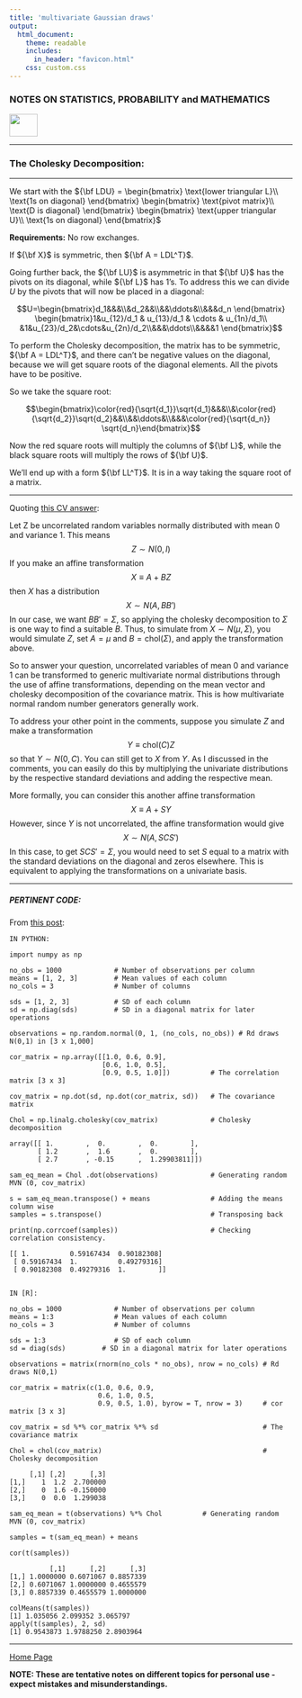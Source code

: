```yaml
---
title: 'multivariate Gaussian draws'
output: 
  html_document:
    theme: readable
    includes:
      in_header: "favicon.html" 
    css: custom.css
---
```



### **NOTES ON STATISTICS, PROBABILITY and MATHEMATICS**

<a href="http://rinterested.github.io/statistics/index.html">
<img HEIGHT="40" WIDTH="50" src="logo.PNG"></a>

---

### The Cholesky Decomposition:

---

We start with the ${\bf LDU} = \begin{bmatrix} \text{lower triangular L}\\ \text{1s on diagonal} \end{bmatrix} \begin{bmatrix} \text{pivot matrix}\\ \text{D is diagonal} \end{bmatrix} \begin{bmatrix} \text{upper triangular U}\\ \text{1s on diagonal} \end{bmatrix}$

**Requirements:** No row exchanges. 

If ${\bf X}$ is symmetric, then ${\bf A = LDL^T}$.

Going further back, the ${\bf LU}$ is asymmetric in that ${\bf U}$ has the pivots on its diagonal, while ${\bf L}$ has $1$'s. To address this we can divide $U$ by the pivots that will now be placed in a diagonal:

$$U=\begin{bmatrix}d_1&&&\\&d_2&&\\&&\ddots&\\&&&d_n \end{bmatrix}
\begin{bmatrix}1&u_{12}/d_1 & u_{13}/d_1 & \cdots & u_{1n}/d_1\\
&1&u_{23}/d_2&\cdots&u_{2n}/d_2\\&&&\ddots\\&&&&1 \end{bmatrix}$$

To perform the Cholesky decomposition, the matrix has to be symmetric, ${\bf A = LDL^T}$, and there can't be negative values on the diagonal, because we will get square roots of the diagonal elements. All the pivots have to be positive.

So we take the square root:

$$\begin{bmatrix}\color{red}{\sqrt{d_1}}\sqrt{d_1}&&&\\&\color{red}{\sqrt{d_2}}\sqrt{d_2}&&\\&&\ddots&\\&&&\color{red}{\sqrt{d_n}} \sqrt{d_n}\end{bmatrix}$$

Now the red square roots will multiply the columns of ${\bf L}$, while the black square roots will multiply the rows of ${\bf U}$.

We'll end up with a form ${\bf LL^T}$. It is in a way taking the square root of a matrix.

---

Quoting [this CV answer](http://stats.stackexchange.com/a/89830/67822):

Let Z be uncorrelated random variables normally distributed with mean 0 and variance 1. This means
$$Z\sim N\left(0,I\right)$$
If you make an affine transformation
$$X\equiv A+BZ$$
then $X$ has a distribution
$$X\sim N\left(A,BB'\right)$$
In our case, we want $BB'=\Sigma$, so applying the cholesky decomposition to $\Sigma$ is one way to find a suitable $B$. Thus, to simulate from $X\sim N\left(\mu,\Sigma\right)$, you would simulate $Z$, set $A=\mu$ and $B=\text{chol}(\Sigma)$, and apply the transformation above.

So to answer your question, uncorrelated variables of mean 0 and variance 1 can be transformed to generic multivariate normal distributions through the use of affine transformations, depending on the mean vector and cholesky decomposition of the covariance matrix. This is how multivariate normal random number generators generally work. 

To address your other point in the comments, suppose you simulate $Z$ and make a transformation 
$$Y\equiv \text{chol}(C)Z$$
so that $Y\sim N(0, C)$. You can still get to $X$ from $Y$. As I discussed in the comments, you can easily do this by multiplying the univariate distributions by the respective standard deviations and adding the respective mean. 

More formally, you can consider this another affine transformation
$$X\equiv A+SY$$
However, since $Y$ is not uncorrelated, the affine transformation would give
$$X\sim N\left(A,SCS'\right)$$
In this case, to get $SCS'=\Sigma$, you would need to set $S$ equal to a matrix with the standard deviations on the diagonal and zeros elsewhere. This is equivalent to applying the transformations on a univariate basis.

---

##### PERTINENT CODE:

From [this post](http://stats.stackexchange.com/q/160054/67822):

```
IN PYTHON:

import numpy as np

no_obs = 1000             # Number of observations per column
means = [1, 2, 3]         # Mean values of each column
no_cols = 3               # Number of columns

sds = [1, 2, 3]           # SD of each column
sd = np.diag(sds)         # SD in a diagonal matrix for later operations

observations = np.random.normal(0, 1, (no_cols, no_obs)) # Rd draws N(0,1) in [3 x 1,000]

cor_matrix = np.array([[1.0, 0.6, 0.9],
                       [0.6, 1.0, 0.5],
                       [0.9, 0.5, 1.0]])          # The correlation matrix [3 x 3]

cov_matrix = np.dot(sd, np.dot(cor_matrix, sd))   # The covariance matrix

Chol = np.linalg.cholesky(cov_matrix)             # Cholesky decomposition

array([[ 1.        ,  0.        ,  0.        ],
       [ 1.2       ,  1.6       ,  0.        ],
       [ 2.7       , -0.15      ,  1.29903811]])

sam_eq_mean = Chol .dot(observations)             # Generating random MVN (0, cov_matrix)

s = sam_eq_mean.transpose() + means               # Adding the means column wise
samples = s.transpose()                           # Transposing back

print(np.corrcoef(samples))                       # Checking correlation consistency.

[[ 1.          0.59167434  0.90182308]
 [ 0.59167434  1.          0.49279316]
 [ 0.90182308  0.49279316  1.        ]]
 
 
IN [R]:

no_obs = 1000             # Number of observations per column
means = 1:3               # Mean values of each column
no_cols = 3               # Number of columns

sds = 1:3                 # SD of each column
sd = diag(sds)         # SD in a diagonal matrix for later operations

observations = matrix(rnorm(no_cols * no_obs), nrow = no_cols) # Rd draws N(0,1)

cor_matrix = matrix(c(1.0, 0.6, 0.9,
                      0.6, 1.0, 0.5,
                      0.9, 0.5, 1.0), byrow = T, nrow = 3)     # cor matrix [3 x 3]

cov_matrix = sd %*% cor_matrix %*% sd                          # The covariance matrix

Chol = chol(cov_matrix)                                        # Cholesky decomposition

     [,1] [,2]      [,3]
[1,]    1  1.2  2.700000
[2,]    0  1.6 -0.150000
[3,]    0  0.0  1.299038

sam_eq_mean = t(observations) %*% Chol          # Generating random MVN (0, cov_matrix)

samples = t(sam_eq_mean) + means

cor(t(samples))

          [,1]      [,2]      [,3]
[1,] 1.0000000 0.6071067 0.8857339
[2,] 0.6071067 1.0000000 0.4655579
[3,] 0.8857339 0.4655579 1.0000000

colMeans(t(samples))
[1] 1.035056 2.099352 3.065797
apply(t(samples), 2, sd)
[1] 0.9543873 1.9788250 2.8903964
```

---
<a href="http://rinterested.github.io/statistics/index.html">Home Page</a>

**NOTE: These are tentative notes on different topics for personal use - expect mistakes and misunderstandings.**
